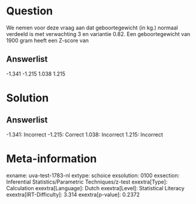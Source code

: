 Question
========

We nemen voor deze vraag aan dat geboortegewicht (in kg.) normaal
verdeeld is met verwachting 3 en variantie 0.82. Een geboortegewicht van
1900 gram heeft een Z-score van

Answerlist
----------

-1.341
-1.215
1.038
1.215

Solution
========

Answerlist
----------

-1.341: Incorrect
-1.215: Correct
1.038: Incorrect
1.215: Incorrect

Meta-information
================
exname: uva-test-1783-nl
extype: schoice
exsolution: 0100
exsection: Inferential Statistics/Parametric Techniques/z-test
exextra[Type]: Calculation
exextra[Language]: Dutch
exextra[Level]: Statistical Literacy
exextra[IRT-Difficulty]: 3.314
exextra[p-value]: 0.2372
